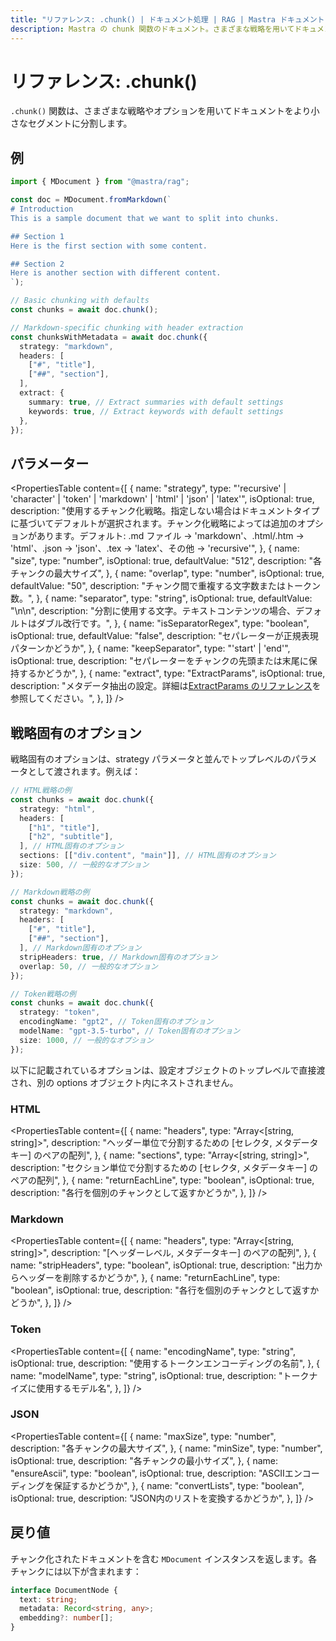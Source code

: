 ```yaml
---
title: "リファレンス: .chunk() | ドキュメント処理 | RAG | Mastra ドキュメント"
description: Mastra の chunk 関数のドキュメント。さまざまな戦略を用いてドキュメントを小さなセグメントに分割します。
---
```


# リファレンス: .chunk()

`.chunk()` 関数は、さまざまな戦略やオプションを用いてドキュメントをより小さなセグメントに分割します。

## 例

```typescript
import { MDocument } from "@mastra/rag";

const doc = MDocument.fromMarkdown(`
# Introduction
This is a sample document that we want to split into chunks.

## Section 1
Here is the first section with some content.

## Section 2 
Here is another section with different content.
`);

// Basic chunking with defaults
const chunks = await doc.chunk();

// Markdown-specific chunking with header extraction
const chunksWithMetadata = await doc.chunk({
  strategy: "markdown",
  headers: [
    ["#", "title"],
    ["##", "section"],
  ],
  extract: {
    summary: true, // Extract summaries with default settings
    keywords: true, // Extract keywords with default settings
  },
});
```

## パラメーター

<PropertiesTable
  content={[
    {
      name: "strategy",
      type: "'recursive' | 'character' | 'token' | 'markdown' | 'html' | 'json' | 'latex'",
      isOptional: true,
      description:
        "使用するチャンク化戦略。指定しない場合はドキュメントタイプに基づいてデフォルトが選択されます。チャンク化戦略によっては追加のオプションがあります。デフォルト: .md ファイル → 'markdown'、.html/.htm → 'html'、.json → 'json'、.tex → 'latex'、その他 → 'recursive'",
    },
    {
      name: "size",
      type: "number",
      isOptional: true,
      defaultValue: "512",
      description: "各チャンクの最大サイズ",
    },
    {
      name: "overlap",
      type: "number",
      isOptional: true,
      defaultValue: "50",
      description: "チャンク間で重複する文字数またはトークン数。",
    },
    {
      name: "separator",
      type: "string",
      isOptional: true,
      defaultValue: "\\n\\n",
      description:
        "分割に使用する文字。テキストコンテンツの場合、デフォルトはダブル改行です。",
    },
    {
      name: "isSeparatorRegex",
      type: "boolean",
      isOptional: true,
      defaultValue: "false",
      description: "セパレーターが正規表現パターンかどうか",
    },
    {
      name: "keepSeparator",
      type: "'start' | 'end'",
      isOptional: true,
      description:
        "セパレーターをチャンクの先頭または末尾に保持するかどうか",
    },
    {
      name: "extract",
      type: "ExtractParams",
      isOptional: true,
      description:
        "メタデータ抽出の設定。詳細は[ExtractParams のリファレンス](./extract-params)を参照してください。",
    },
  ]}
/>

## 戦略固有のオプション

戦略固有のオプションは、strategy パラメータと並んでトップレベルのパラメータとして渡されます。例えば：

```typescript showLineNumbers copy
// HTML戦略の例
const chunks = await doc.chunk({
  strategy: "html",
  headers: [
    ["h1", "title"],
    ["h2", "subtitle"],
  ], // HTML固有のオプション
  sections: [["div.content", "main"]], // HTML固有のオプション
  size: 500, // 一般的なオプション
});

// Markdown戦略の例
const chunks = await doc.chunk({
  strategy: "markdown",
  headers: [
    ["#", "title"],
    ["##", "section"],
  ], // Markdown固有のオプション
  stripHeaders: true, // Markdown固有のオプション
  overlap: 50, // 一般的なオプション
});

// Token戦略の例
const chunks = await doc.chunk({
  strategy: "token",
  encodingName: "gpt2", // Token固有のオプション
  modelName: "gpt-3.5-turbo", // Token固有のオプション
  size: 1000, // 一般的なオプション
});
```

以下に記載されているオプションは、設定オブジェクトのトップレベルで直接渡され、別の options オブジェクト内にネストされません。

### HTML

<PropertiesTable
  content={[
    {
      name: "headers",
      type: "Array<[string, string]>",
      description:
        "ヘッダー単位で分割するための [セレクタ, メタデータキー] のペアの配列",
    },
    {
      name: "sections",
      type: "Array<[string, string]>",
      description:
        "セクション単位で分割するための [セレクタ, メタデータキー] のペアの配列",
    },
    {
      name: "returnEachLine",
      type: "boolean",
      isOptional: true,
      description: "各行を個別のチャンクとして返すかどうか",
    },
  ]}
/>

### Markdown

<PropertiesTable
  content={[
    {
      name: "headers",
      type: "Array<[string, string]>",
      description: "[ヘッダーレベル, メタデータキー] のペアの配列",
    },
    {
      name: "stripHeaders",
      type: "boolean",
      isOptional: true,
      description: "出力からヘッダーを削除するかどうか",
    },
    {
      name: "returnEachLine",
      type: "boolean",
      isOptional: true,
      description: "各行を個別のチャンクとして返すかどうか",
    },
  ]}
/>

### Token

<PropertiesTable
  content={[
    {
      name: "encodingName",
      type: "string",
      isOptional: true,
      description: "使用するトークンエンコーディングの名前",
    },
    {
      name: "modelName",
      type: "string",
      isOptional: true,
      description: "トークナイズに使用するモデル名",
    },
  ]}
/>

### JSON

<PropertiesTable
  content={[
    {
      name: "maxSize",
      type: "number",
      description: "各チャンクの最大サイズ",
    },
    {
      name: "minSize",
      type: "number",
      isOptional: true,
      description: "各チャンクの最小サイズ",
    },
    {
      name: "ensureAscii",
      type: "boolean",
      isOptional: true,
      description: "ASCIIエンコーディングを保証するかどうか",
    },
    {
      name: "convertLists",
      type: "boolean",
      isOptional: true,
      description: "JSON内のリストを変換するかどうか",
    },
  ]}
/>

## 戻り値

チャンク化されたドキュメントを含む `MDocument` インスタンスを返します。各チャンクには以下が含まれます：

```typescript
interface DocumentNode {
  text: string;
  metadata: Record<string, any>;
  embedding?: number[];
}
```
